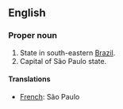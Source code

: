 ==English==

===Proper noun===

#State in south-eastern [[Brazil]].
#Capital of São Paulo state.

====Translations====

*[[French]]: São Paulo